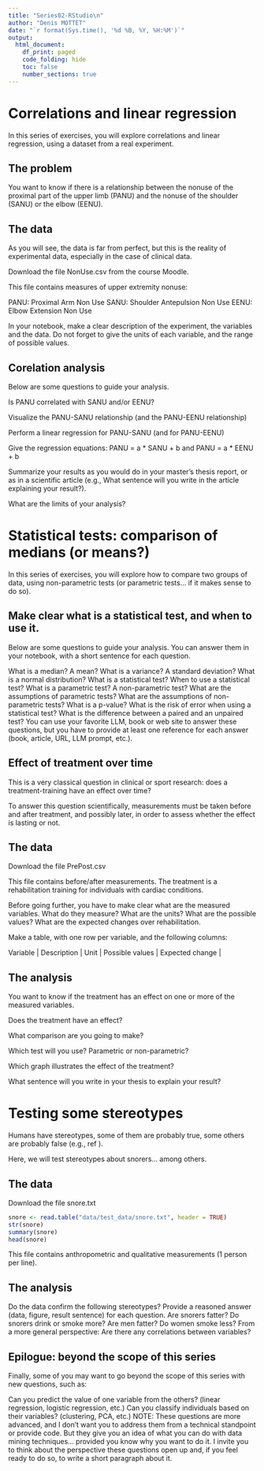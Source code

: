 ```yaml
---
title: "Series02-RStudio\n"
author: "Denis MOTTET"
date: "`r format(Sys.time(), '%d %B, %Y, %H:%M')`"
output:
  html_document:
    df_print: paged
    code_folding: hide
    toc: false
    number_sections: true
---
```


# Correlations and linear regression
In this series of exercises, you will explore correlations and linear regression, using a dataset from a real experiment.

## The problem
You want to know if there is a relationship between the nonuse of the proximal part of the upper limb (PANU) and the nonuse of the shoulder (SANU) or the elbow (EENU).

## The data
As you will see, the data is far from perfect, but this is the reality of experimental data, especially in the case of clinical data.

Download the file NonUse.csv from the course Moodle.

This file contains measures of upper extremity nonuse:


PANU: Proximal Arm Non Use
SANU: Shoulder Antepulsion Non Use
EENU: Elbow Extension Non Use

In your notebook, make a clear description of the experiment, the variables and the data. Do not forget to give the units of each variable, and the range of possible values.

## Corelation analysis
Below are some questions to guide your analysis.

Is PANU correlated with SANU and/or EENU?

Visualize the PANU-SANU relationship (and the PANU-EENU relationship)

Perform a linear regression for PANU-SANU (and for PANU-EENU)

Give the regression equations: PANU = a * SANU + b and PANU = a * EENU + b

Summarize your results as you would do in your master’s thesis report, or as in a scientific article (e.g., What sentence will you write in the article explaining your result?).

What are the limits of your analysis?

# Statistical tests: comparison of medians (or means?)
In this series of exercises, you will explore how to compare two groups of data, using non-parametric tests (or parametric tests… if it makes sense to do so).

## Make clear what is a statistical test, and when to use it.
Below are some questions to guide your analysis. You can answer them in your notebook, with a short sentence for each question.

What is a median? A mean?
What is a variance? A standard deviation?
What is a normal distribution?
What is a statistical test?
When to use a statistical test?
What is a parametric test? A non-parametric test?
What are the assumptions of parametric tests?
What are the assumptions of non-parametric tests?
What is a p-value?
What is the risk of error when using a statistical test?
What is the difference between a paired and an unpaired test?
You can use your favorite LLM, book or web site to answer these questions, but you have to provide at least one reference for each answer (book, article, URL, LLM prompt, etc.).

## Effect of treatment over time
This is a very classical question in clinical or sport research: does a treatment-training have an effect over time?

To answer this question scientifically, measurements must be taken before and after treatment, and possibly later, in order to assess whether the effect is lasting or not.

## The data
Download the file PrePost.csv

This file contains before/after measurements. The treatment is a rehabilitation training for individuals with cardiac conditions.

Before going further, you have to make clear what are the measured variables. What do they measure? What are the units? What are the possible values? What are the expected changes over rehabilitation.

Make a table, with one row per variable, and the following columns:

| Variable | Description | Unit | Possible values | Expected change |

## The analysis
You want to know if the treatment has an effect on one or more of the measured variables.

Does the treatment have an effect?

What comparison are you going to make?

Which test will you use? Parametric or non-parametric?

Which graph illustrates the effect of the treatment?

What sentence will you write in your thesis to explain your result?

# Testing some stereotypes
Humans have stereotypes, some of them are probably true, some others are probably false (e.g., ref ).

Here, we will test stereotypes about snorers… among others.

## The data
Download the file snore.txt

```r

snore <- read.table("data/test_data/snore.txt", header = TRUE)
str(snore)
summary(snore)
head(snore)

```


This file contains anthropometric and qualitative measurements (1 person per line).

## The analysis
Do the data confirm the following stereotypes? Provide a reasoned answer (data, figure, result sentence) for each question.
Are snorers fatter?
Do snorers drink or smoke more?
Are men fatter?
Do women smoke less?
From a more general perspective:
Are there any correlations between variables?

## Epilogue: beyond the scope of this series
Finally, some of you may want to go beyond the scope of this series with new questions, such as:

Can you predict the value of one variable from the others? (linear regression, logistic regression, etc.)
Can you classify individuals based on their variables? (clustering, PCA, etc.)
NOTE: These questions are more advanced, and I don’t want you to address them from a technical standpoint or provide code. But they give you an idea of what you can do with data mining techniques… provided you know why you want to do it. I invite you to think about the perspective these questions open up and, if you feel ready to do so, to write a short paragraph about it.



